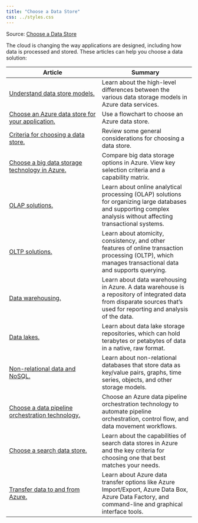 ```yaml
---
title: "Choose a Data Store"
css: ../styles.css
---
```


Source: [Choose a Data Store](https://learn.microsoft.com/en-us/azure/architecture/guide/technology-choices/technology-choices-overview)

The cloud is changing the way applications are designed, including how data is processed and stored. These articles can help you choose a data solution:

|Article|Summary|
|--|--|
|[Understand data store models.](https://learn.microsoft.com/en-us/azure/architecture/guide/technology-choices/data-store-overview)|Learn about the high-level differences between the various data storage models in Azure data services.|
|[Choose an Azure data store for your application.](https://learn.microsoft.com/en-us/azure/architecture/guide/technology-choices/data-store-decision-tree)|Use a flowchart to choose an Azure data store.|
|[Criteria for choosing a data store.](https://learn.microsoft.com/en-us/azure/architecture/guide/technology-choices/data-store-considerations)|Review some general considerations for choosing a data store.|
|[Choose a big data storage technology in Azure.](https://learn.microsoft.com/en-us/azure/architecture/data-guide/technology-choices/data-storage)|Compare big data storage options in Azure. View key selection criteria and a capability matrix.|
|[OLAP solutions.](https://learn.microsoft.com/en-us/azure/architecture/data-guide/relational-data/online-analytical-processing)|Learn about online analytical processing (OLAP) solutions for organizing large databases and supporting complex analysis without affecting transactional systems.|
|[OLTP solutions.](https://learn.microsoft.com/en-us/azure/architecture/data-guide/relational-data/online-transaction-processing)|Learn about atomicity, consistency, and other features of online transaction processing (OLTP), which manages transactional data and supports querying.|
|[Data warehousing.](https://learn.microsoft.com/en-us/azure/architecture/data-guide/relational-data/data-warehousing)|Learn about data warehousing in Azure. A data warehouse is a repository of integrated data from disparate sources that's used for reporting and analysis of the data.|
|[Data lakes.](https://learn.microsoft.com/en-us/azure/architecture/data-guide/scenarios/data-lake)|Learn about data lake storage repositories, which can hold terabytes or petabytes of data in a native, raw format.|
|[Non-relational data and NoSQL.](https://learn.microsoft.com/en-us/azure/architecture/data-guide/big-data/non-relational-data)|Learn about non-relational databases that store data as key/value pairs, graphs, time series, objects, and other storage models.|
|[Choose a data pipeline orchestration technology.](https://learn.microsoft.com/en-us/azure/architecture/data-guide/technology-choices/pipeline-orchestration-data-movement)|Choose an Azure data pipeline orchestration technology to automate pipeline orchestration, control flow, and data movement workflows.|
|[Choose a search data store.](https://learn.microsoft.com/en-us/azure/architecture/data-guide/technology-choices/search-options)|Learn about the capabilities of search data stores in Azure and the key criteria for choosing one that best matches your needs.|
|[Transfer data to and from Azure.](https://learn.microsoft.com/en-us/azure/architecture/data-guide/scenarios/data-transfer)|Learn about Azure data transfer options like Azure Import/Export, Azure Data Box, Azure Data Factory, and command-line and graphical interface tools.|
